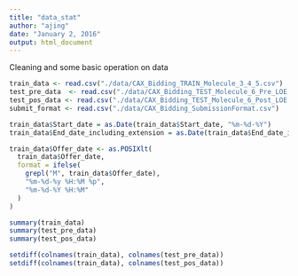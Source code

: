 ```yaml
---
title: "data_stat"
author: "ajing"
date: "January 2, 2016"
output: html_document
---
```


Cleaning and some basic operation on data
```r
train_data <- read.csv("./data/CAX_Bidding_TRAIN_Molecule_3_4_5.csv")
test_pre_data  <- read.csv("./data/CAX_Bidding_TEST_Molecule_6_Pre_LOE.csv")
test_pos_data <- read.csv("./data/CAX_Bidding_TEST_Molecule_6_Post_LOE.csv")
submit_format <- read.csv("./data/CAX_Bidding_SubmissionFormat.csv")

train_data$Start_date = as.Date(train_data$Start_date, "%m-%d-%Y")
train_data$End_date_including_extension = as.Date(train_data$End_date_including_extension, "%m-%d-%Y")

train_data$Offer_date <- as.POSIXlt( 
  train_data$Offer_date, 
  format = ifelse( 
    grepl("M", train_data$Offer_date), 
    "%m-%d-%y %H:%M %p", 
    "%m-%d-%Y %H:%M" 
  ) 
)

```

```r
summary(train_data)
summary(test_pre_data)
summary(test_pos_data)

setdiff(colnames(train_data), colnames(test_pre_data))
setdiff(colnames(train_data), colnames(test_pos_data))
```

